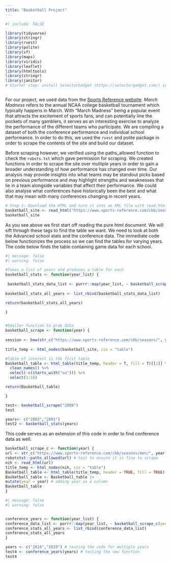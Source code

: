 ```yaml
---
title: "Basketball Project"
---
```


```r
#| include: FALSE

library(tidyverse)
library(stringr)
library(rvest)
library(polite)
library(sf)
library(maps)
library(viridis)
library(leaflet)
library(htmltools)
library(stringr)
library(janitor)
# Starter step: install SelectorGadget (https://selectorgadget.com/) in your browser



```

For our project, we used data from the [Sports Reference website](https://www.sports-reference.com/cbb/seasons/men/2024.html). *March Madness* refers to the annual NCAA college basketball tournament which typically happens in March. With “March Madness” being a popular event that attracts the excitement of sports fans, and can potentially line the pockets of many gamblers, it serves as an interesting exercise to analyze the performance of the different teams who participate. We are compiling a dataset of both the conference performance and individual school performance. In order to do this, we used the `rvest` and polite package in order to scrape the contents of the site and build our dataset.

Before scraping however, we verified using the paths_allowed function to check the `robots.txt` which gave permission for scraping. We created functions in order to scrape the site over multiple years in order to gain a broader understanding of how performance has changed over time. Our analysis may provide insights into what teams may be standout picks based on previous performance and may highlight strengths and weaknesses that lie in a team alongside variables that affect their performance. We could also analyse what conferences have historically been the best and what that may mean with many conferences changing in recent years.

```r
# Step 1: Download the HTML and turn it into an XML file with read_html()
basketball_site <- read_html("https://www.sports-reference.com/cbb/seasons/men/1993-advanced-school-stats.html")
basketball_site
```

As you see above we first start off reading the pure html document. We will sift through these tags to find the table we want. We need to look at both the Advanced school stats and the conference data. The immediate code below functionizes the process so we can find the tables for varying years. The code below finds the table containing game data for each school.

```r
#| message: false
#| warning: false

#Takes a list of years and produces a table for each
basketball_stats <- function(year_list) { 
  
 basketball_stats_data_list <- purrr::map(year_list, ~ basketball_scrape(year = .x) %>% mutate(year = .x)) #Makes a column for each year
 
basketball_stats_all_years <- list_rbind(basketball_stats_data_list)

return(basketball_stats_all_years)

}


#Smaller function to grab data 
basketball_scrape <- function(year) {
  
session <- bow(str_c("https://www.sports-reference.com/cbb/seasons/", year,"-advanced-school-stats.html"), force = TRUE)
  
title_temp <- html_nodes(basketball_site, css = "table")

#Table of interest is the first table
Basketball_table <- html_table(title_temp, header = T, fill = T)[[1]] %>% row_to_names(row_number = 1) %>% 
  clean_names() %>%
  select(-c(starts_with("na"))) %>%
  select(1:16)

return(Basketball_table)

}

test<- basketball_scrape("2000")
test

years<- c("2002","2001")
test2 <- basketball_stats(years)

```

This code serves as an extension of this code in order to find conference data as well.

```r
basketball_scrape_c <- function(year) {
url <- str_c("https://www.sports-reference.com/cbb/seasons/men/", year, ".html")
robotstxt::paths_allowed(url) # test to ensure it is fine to scrape
nih <- read_html(url)
title_temp <- html_nodes(nih, css = "table")
Basketball_table <- html_table(title_temp, header = TRUE, fill = TRUE)[[1]] # selecting the table we want
Basketball_table <- Basketball_table |>
mutate(year = year) # adding year as a column
Basketball_table
}
```

```r
#| message: false
#| warning: false


conference_years <- function(year_list) {
conference_data_list <- purrr::map(year_list, ~ basketball_scrape_c(year = .x) %>% mutate(year = .x))
conference_stats_all_years <- list_rbind(conference_data_list)
conference_stats_all_years
}

years <- c("2018","2019") # testing the code for multiple years
test4 <- conference_years(years) # testing the new function
test4
```
